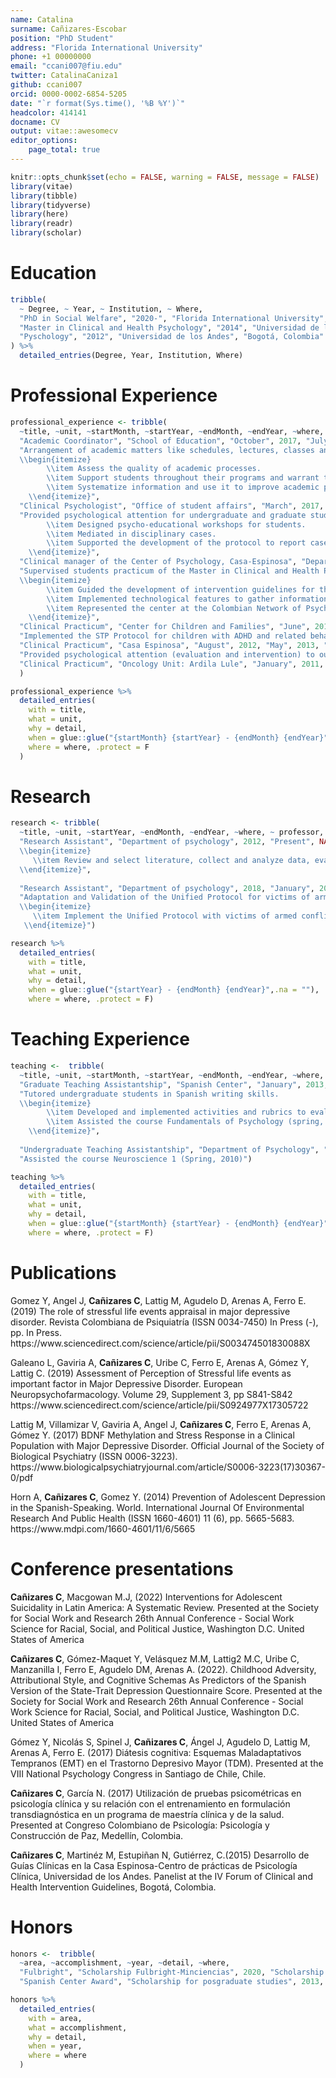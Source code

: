 ```yaml
---
name: Catalina
surname: Cañizares-Escobar
position: "PhD Student"
address: "Florida International University"
phone: +1 00000000
email: "ccani007@fiu.edu"
twitter: CatalinaCaniza1
github: ccani007
orcid: 0000-0002-6854-5205
date: "`r format(Sys.time(), '%B %Y')`"
headcolor: 414141
docname: CV
output: vitae::awesomecv
editor_options: 
    page_total: true
---
```


```r
knitr::opts_chunk$set(echo = FALSE, warning = FALSE, message = FALSE)
library(vitae)
library(tibble)
library(tidyverse)
library(here)
library(readr)
library(scholar)
```



# Education

```r

tribble(
  ~ Degree, ~ Year, ~ Institution, ~ Where,
  "PhD in Social Welfare", "2020-", "Florida International University", "Miami, United States",
  "Master in Clinical and Health Psychology", "2014", "Universidad de los Andes", "Bogotá, Colombia",
  "Pyschology", "2012", "Universidad de los Andes", "Bogotá, Colombia"
) %>% 
  detailed_entries(Degree, Year, Institution, Where)
```



# Professional Experience

```r
professional_experience <- tribble(
  ~title, ~unit, ~startMonth, ~startYear, ~endMonth, ~endYear, ~where, ~detail,
  "Academic Coordinator", "School of Education", "October", 2017, "July", 2020, "Universidad de los Andes", 
  "Arrangement of academic matters like schedules, lectures, classes and summer school for undergraduate, postgraduate and PhD programs of the School of Education. 
  \\begin{itemize}
        \\item Assess the quality of academic processes.
        \\item Support students throughout their programs and warrant their graduation.
        \\item Systematize information and use it to improve academic processes.
    \\end{itemize}",
  "Clinical Psychologist", "Office of student affairs", "March", 2017, "October", 2017, "Universidad de los Andes", 
  "Provided psychological attention for undergraduate and graduate students. \\begin{itemize}
        \\item Designed psycho-educational workshops for students.
        \\item Mediated in disciplinary cases.
        \\item Supported the development of the protocol to report cases of sexual abuse and harassment (MAAD).
    \\end{itemize}",
  "Clinical manager of the Center of Psychology, Casa-Espinosa", "Department of Psychology", "February", 2014, "March", 2017, "Universidad de los Andes", 
  "Supervised students practicum of the Master in Clinical and Health Psychology. 
  \\begin{itemize}
        \\item Guided the development of intervention guidelines for the center of psychological attention.
        \\item Implemented technological features to gather information from patients to be used in further investigation.  
        \\item Represented the center at the Colombian Network of Psychological University Centers Red ISUAP 
    \\end{itemize}",
  "Clinical Practicum", "Center for Children and Families", "June", 2013, "August", 2013, "Florida International University", 
  "Implemented the STP Protocol for children with ADHD and related behavioral and emotional challenges.",
  "Clinical Practicum", "Casa Espinosa", "August", 2012, "May", 2013, "Universidad de los Andes", 
  "Provided psychological attention (evaluation and intervention) to outpatients.",
  "Clinical Practicum", "Oncology Unit: Ardila Lule", "January", 2011, "December", 2011, "Fundación Santa Fe de Bogotá", "Performed psychological evaluation for oncologic patients"
  )

```

```r
professional_experience %>%
  detailed_entries(
    with = title,
    what = unit,
    why = detail,
    when = glue::glue("{startMonth} {startYear} - {endMonth} {endYear}",.na = ""),
    where = where, .protect = F
  )
```

# Research

```r
research <- tribble(
  ~title, ~unit, ~startYear, ~endMonth, ~endYear, ~where, ~ professor, ~detail,
  "Research Assistant", "Department of psychology", 2012, "Present", NA, "Universidad de los Andes", "Yvonne Gómez, PhD", "Depression and genetics.  
  \\begin{itemize}
     \\item Review and select literature, collect and analyze data, evaluate and write proposals for publication. 
  \\end{itemize}",
  
  "Research Assistant", "Department of psychology", 2018, "January", 2019, "Universidad de los Andes", "Leonidas Castro",
  "Adaptation and Validation of the Unified Protocol for victims of armed conflict in Colombia.
  \\begin{itemize}
     \\item Implement the Unified Protocol with victims of armed conflict in Colombia
   \\end{itemize}")
```

```r

research %>%
  detailed_entries(
    with = title,
    what = unit,
    why = detail,
    when = glue::glue("{startYear} - {endMonth} {endYear}",.na = ""),
    where = where, .protect = F)

```


# Teaching Experience 

```r
teaching <-  tribble(
  ~title, ~unit, ~startMonth, ~startYear, ~endMonth, ~endYear, ~where, ~detail,
  "Graduate Teaching Assistantship", "Spanish Center", "January", 2013, "December", 2013, "Universidad de los Andes", 
  "Tutored undergraduate students in Spanish writing skills. 
  \\begin{itemize}
        \\item Developed and implemented activities and rubrics to evaluate skills in Spanish writing.
        \\item Assisted the course Fundamentals of Psychology (spring, 2013 and fall, 2013).
    \\end{itemize}",
  
  "Undergraduate Teaching Assistantship", "Department of Psychology", "January", 2010, "May", 2010, "Universidad de los Andes", 
  "Assisted the course Neuroscience 1 (Spring, 2010)")

```

```r
teaching %>%
  detailed_entries(
    with = title,
    what = unit,
    why = detail,
    when = glue::glue("{startMonth} {startYear} - {endMonth} {endYear}",.na = ""),
    where = where, .protect = F)
```

# Publications

Gomez Y, Angel J, **Cañizares C**, Lattig M, Agudelo D, Arenas A, Ferro E. (2019) The role of stressful life events appraisal in major depressive disorder.  Revista Colombiana de Psiquiatría (ISSN 0034-7450) In Press (-), pp. In Press. https://www.sciencedirect.com/science/article/pii/S003474501830088X

Galeano L, Gaviria A, **Cañizares C**, Uribe C, Ferro E, Arenas A, Gómez Y, Lattig C. (2019) Assessment of Perception of Stressful life events as important factor in Major Depressive Disorder. European Neuropsychofarmacology. Volume 29, Supplement 3, pp S841-S842 https://www.sciencedirect.com/science/article/pii/S0924977X17305722

Lattig M, Villamizar V, Gaviria A, Angel J, **Cañizares C**, Ferro E, Arenas A, Gómez Y. (2017) BDNF Methylation and Stress Response in a Clinical Population with Major Depressive Disorder.  Official Journal of the Society of Biological Psychiatry (ISSN 0006-3223). https://www.biologicalpsychiatryjournal.com/article/S0006-3223(17)30367-0/pdf

Horn A, **Cañizares C**, Gomez Y.  (2014) Prevention of Adolescent Depression in the Spanish-Speaking. World. International Journal Of Environmental Research And Public Health (ISSN 1660-4601) 11 (6), pp. 5665-5683. https://www.mdpi.com/1660-4601/11/6/5665

# Conference presentations

**Cañizares C**, Macgowan M.J, (2022) Interventions for Adolescent Suicidality in Latin America: A Systematic Review. Presented at the Society for Social Work and Research 26th Annual Conference - Social Work Science for Racial, Social, and Political Justice, Washington D.C. United States of America

**Cañizares C**, Gómez-Maquet Y, Velásquez M.M,  Lattig2 M.C, Uribe C, Manzanilla I, Ferro E, Agudelo DM, Arenas A. (2022). Childhood Adversity, Attributional Style, and Cognitive Schemas As Predictors of the Spanish Version of the State-Trait Depression Questionnaire Score. Presented at the Society for Social Work and Research 26th Annual Conference - Social Work Science for Racial, Social, and Political Justice, Washington D.C. United States of America

Gómez Y, Nicolás S, Spinel J, **Cañizares C**, Ángel J, Agudelo D, Lattig M, Arenas A, Ferro E. (2017) Diátesis cognitiva: Esquemas Maladaptativos Tempranos (EMT) en el Trastorno Depresivo Mayor (TDM). Presented at the VIII National Psychology Congress in Santiago de Chile, Chile. 

**Cañizares C**, García N. (2017) Utilización de pruebas psicométricas en psicología clínica y su relación con el entrenamiento en formulación transdiagnóstica en un programa de maestría clínica y de la salud. Presented at Congreso Colombiano de Psicología: Psicología y Construcción de Paz, Medellín, Colombia.

**Cañizares C**, Martinéz M, Estupiñan N, Gutiérrez, C.(2015) Desarrollo de Guías Clínicas en la Casa Espinosa-Centro de prácticas de Psicología Clínica, Universidad de los Andes. Panelist at the IV Forum of Clinical and Health Intervention Guidelines, Bogotá, Colombia.  

# Honors

```r
honors <-  tribble(
  ~area, ~accomplishment, ~year, ~detail, ~where,
  "Fulbright", "Scholarship Fulbright-Minciencias", 2020, "Scholarship to conduct Docotral studies in the United States of America","Bogotá",
  "Spanish Center Award", "Scholarship for posgraduate studies", 2013, "Awarded for academic excellence and proficient knowledge in Spanish writing skills", "Universidad de los Andes" ) 

```

```r
honors %>%
  detailed_entries(
    with = area,
    what = accomplishment,
    why = detail,
    when = year,
    where = where
  )
```


